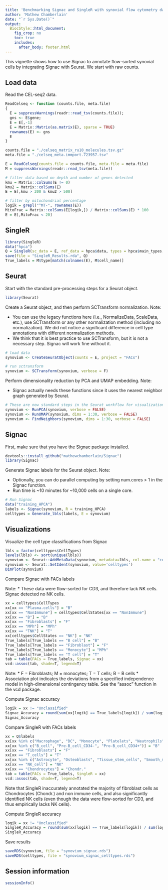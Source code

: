 ```yaml
---
title: 'Benchmarking Signac and SingleR with synovial flow cytometry data'
author: 'Mathew Chamberlain'
date: "`r Sys.Date()`"
output:
  BiocStyle::html_document:
    fig_crop: no
    toc: true
    includes:
      after_body: footer.html
---
```


This vignette shows how to use Signac to annotate flow-sorted synovial cells by integrating Signac with Seurat. We start with raw counts. 

## Load data

Read the CEL-seq2 data.

```r
ReadCelseq <- function (counts.file, meta.file)
{
  E = suppressWarnings(readr::read_tsv(counts.file));
  gns <- E$gene;
  E = E[,-1]
  E = Matrix::Matrix(as.matrix(E), sparse = TRUE)
  rownames(E) <- gns
  E
}

counts.file = "./celseq_matrix_ru10_molecules.tsv.gz"
meta.file = "./celseq_meta.immport.723957.tsv"

E = ReadCelseq(counts.file = counts.file, meta.file = meta.file)
M = suppressWarnings(readr::read_tsv(meta.file))

# filter data based on depth and number of genes detected
kmu = Matrix::colSums(E != 0)
kmu2 = Matrix::colSums(E)
E = E[,kmu > 200 & kmu2 > 500]

# filter by mitochondrial percentage
logik = grepl("^MT-", rownames(E))
MitoFrac = Matrix::colSums(E[logik,]) / Matrix::colSums(E) * 100
E = E[,MitoFrac < 20]
```

## SingleR

```r
library(SingleR)
data("hpca")
Q = SingleR(sc_data = E, ref_data = hpca$data, types = hpca$main_types, fine.tune = F, numCores = 16)
save(file = "SingleR_Results.rda", Q)
True_labels = M$type[match(colnames(E), M$cell_name)]
```

## Seurat 

Start with the standard pre-processing steps for a Seurat object.

```r
library(Seurat)
```

Create a Seurat object, and then perform SCTransform normalization. Note:

* You can use the legacy functions here (i.e., NormalizeData, ScaleData, etc.), use SCTransform or any other normalization method (including no normalization). We did not notice a significant difference in cell type annotations with different normalization methods.
* We think that it is best practice to use SCTransform, but it is not a necessary step. Signac will work fine without it.

```r
# load data
synovium <- CreateSeuratObject(counts = E, project = "FACs")

# run sctransform
synovium <- SCTransform(synovium, verbose = F)
```

Perform dimensionality reduction by PCA and UMAP embedding. Note:

* Signac actually needs these functions since it uses the nearest neighbor graph generated by Seurat.

```r
# These are now standard steps in the Seurat workflow for visualization and clustering
synovium <- RunPCA(synovium, verbose = FALSE)
synovium <- RunUMAP(synovium, dims = 1:30, verbose = FALSE)
synovium <- FindNeighbors(synovium, dims = 1:30, verbose = FALSE)
```

## Signac

First, make sure that you have the Signac package installed.

```r
devtools::install_github("mathewchamberlain/Signac")
library(Signac)
```

Generate Signac labels for the Seurat object. Note:

* Optionally, you can do parallel computing by setting num.cores > 1 in the Signac function.
* Run time is ~10 minutes for ~10,000 cells on a single core.

```r
# Run Signac
data("training_HPCA")
labels <- Signac(synovium, R = training_HPCA)
celltypes = Generate_lbls(labels, E = synovium)
```

## Visualizations

Visualize the cell type classifications from Signac

```r
lbls = factor(celltypes$CellTypes)
levels(lbls) <- sort(unique(lbls))
synovium <- Seurat::AddMetaData(synovium, metadata=lbls, col.name = "celltypes")
synovium <- Seurat::SetIdent(synovium, value='celltypes')
DimPlot(synovium)
```

Compare Signac with FACs labels

Note:
* These data were flow-sorted for CD3, and therefore lack NK cells. Signac detected no NK cells.

```r
xx = celltypes$CellTypes
xx[xx == "Plasma.cells"] = "B"
xx[xx == "NonImmune"] = celltypes$CellStates[xx == "NonImmune"]
xx[xx == "B"] = "B"
xx[xx == "Fibroblasts"] = "F"
xx[xx == "MPh"] = "MPh"
xx[xx == "TNK"] = "T"
xx[celltypes$CellStates == "NK"] = "NK"
True_labels[True_labels == "B cell"] = "B"
True_labels[True_labels == "Fibroblast"] = "F"
True_labels[True_labels == "Monocyte"] = "MPh"
True_labels[True_labels == "T cell"] = "T"
tab = table(FACs = True_labels, Signac = xx)
vcd::assoc(tab, shade=T, legend=T)
```

Note:
* F = Fibroblasts; M = monocytes; T = T cells; B = B cells
* Association plot indicates the deviations from a specified independence model in high-dimensional contingency table. See the "assoc" function in the vcd package.

Compute Signac accuracy

```r
logik = xx != "Unclassified"
Signac_Accuracy = round(sum(xx[logik] == True_labels[logik]) / sum(logik) * 100, 2)
Signac_Accuracy
```

Compare SingleR with FACs labels

```r
xx = Q$labels
xx[xx %in% c("Macrophage", "DC", "Monocyte", "Platelets", "Neutrophils")] = "MPh"
xx[xx %in% c("B_cell", "Pre-B_cell_CD34-", "Pro-B_cell_CD34+")] = "B"
xx[xx == "Fibroblasts"] = "F"
xx[xx == "T_cells"] = "T"
xx[xx %in% c("Astrocyte", "Osteoblasts", "Tissue_stem_cells", "Smooth_muscle_cells", "MSC")] = "NonImmune"
xx[xx == "NK_cell"] = "NK"
xx[xx == "Chondrocytes"] = "Chondr."
tab = table(FACs = True_labels, SingleR = xx)
vcd::assoc(tab, shade=T, legend=T)
```

Note that SingleR inaccurately annotated the majority of fibroblast cells as Chondrocytes (Chondr.) and non immune cells, and also significantly identified NK cells (even though the data were flow-sorted for CD3, and thus empirically lacks NK cells).

Compute SingleR accuracy

```r
logik = xx != "Unclassified"
SingleR_Accuracy = round(sum(xx[logik] == True_labels[logik]) / sum(logik) * 100, 2)
SingleR_Accuracy
```

Save results

```r
saveRDS(synovium, file = "synovium_signac.rds")
saveRDS(celltypes, file = "synovium_signac_celltypes.rds")
```

## Session information

```r
sessionInfo()
```
